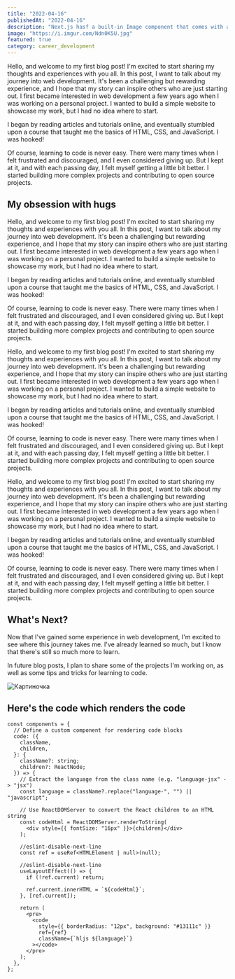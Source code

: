 ```yaml
---
title: "2022-04-16"
publishedAt: "2022-04-16"
description: "Next.js hasf a built-in Image component that comes with a lot of performance optimization features when you are using it."
image: "https://i.imgur.com/Ndn0K5U.jpg"
featured: true
category: career_development
---
```


Hello, and welcome to my first blog post! I'm excited to start sharing my thoughts and experiences with you all. In this post, I want to talk about my journey into web development. It's been a challenging but rewarding experience, and I hope that my story can inspire others who are just starting out. I first became interested in web development a few years ago when I was working on a personal project. I wanted to build a simple website to showcase my work, but I had no idea where to start.

I began by reading articles and tutorials online, and eventually stumbled upon a course that taught me the basics of HTML, CSS, and JavaScript. I was hooked!

Of course, learning to code is never easy. There were many times when I felt frustrated and discouraged, and I even considered giving up. But I kept at it, and with each passing day, I felt myself getting a little bit better. I started building more complex projects and contributing to open source projects.

## My obsession with hugs

Hello, and welcome to my first blog post! I'm excited to start sharing my thoughts and experiences with you all. In this post, I want to talk about my journey into web development. It's been a challenging but rewarding experience, and I hope that my story can inspire others who are just starting out. I first became interested in web development a few years ago when I was working on a personal project. I wanted to build a simple website to showcase my work, but I had no idea where to start.

I began by reading articles and tutorials online, and eventually stumbled upon a course that taught me the basics of HTML, CSS, and JavaScript. I was hooked!

Of course, learning to code is never easy. There were many times when I felt frustrated and discouraged, and I even considered giving up. But I kept at it, and with each passing day, I felt myself getting a little bit better. I started building more complex projects and contributing to open source projects.

Hello, and welcome to my first blog post! I'm excited to start sharing my thoughts and experiences with you all. In this post, I want to talk about my journey into web development. It's been a challenging but rewarding experience, and I hope that my story can inspire others who are just starting out. I first became interested in web development a few years ago when I was working on a personal project. I wanted to build a simple website to showcase my work, but I had no idea where to start.

I began by reading articles and tutorials online, and eventually stumbled upon a course that taught me the basics of HTML, CSS, and JavaScript. I was hooked!

Of course, learning to code is never easy. There were many times when I felt frustrated and discouraged, and I even considered giving up. But I kept at it, and with each passing day, I felt myself getting a little bit better. I started building more complex projects and contributing to open source projects.

Hello, and welcome to my first blog post! I'm excited to start sharing my thoughts and experiences with you all. In this post, I want to talk about my journey into web development. It's been a challenging but rewarding experience, and I hope that my story can inspire others who are just starting out. I first became interested in web development a few years ago when I was working on a personal project. I wanted to build a simple website to showcase my work, but I had no idea where to start.

I began by reading articles and tutorials online, and eventually stumbled upon a course that taught me the basics of HTML, CSS, and JavaScript. I was hooked!

Of course, learning to code is never easy. There were many times when I felt frustrated and discouraged, and I even considered giving up. But I kept at it, and with each passing day, I felt myself getting a little bit better. I started building more complex projects and contributing to open source projects.

## What's Next?

Now that I've gained some experience in web development, I'm excited to see where this journey takes me. I've already learned so much, but I know that there's still so much more to learn.

In future blog posts, I plan to share some of the projects I'm working on, as well as some tips and tricks for learning to code.

![Картиночка](https://i.imgur.com/Ndn0K5U.jpg "Picture, lol")

## Here's the code which renders the code

```tsx
const components = {
  // Define a custom component for rendering code blocks
  code: ({
    className,
    children,
  }: {
    className?: string;
    children?: ReactNode;
  }) => {
    // Extract the language from the class name (e.g. "language-jsx" -> "jsx")
    const language = className?.replace("language-", "") || "javascript";

    // Use ReactDOMServer to convert the React children to an HTML string
    const codeHtml = ReactDOMServer.renderToString(
      <div style={{ fontSize: "16px" }}>{children}</div>
    );

    //eslint-disable-next-line
    const ref = useRef<HTMLElement | null>(null);

    //eslint-disable-next-line
    useLayoutEffect(() => {
      if (!ref.current) return;

      ref.current.innerHTML = `${codeHtml}`;
    }, [ref.current]);

    return (
      <pre>
        <code
          style={{ borderRadius: "12px", background: "#13111c" }}
          ref={ref}
          className={`hljs ${language}`}
        ></code>
      </pre>
    );
  },
};
```
